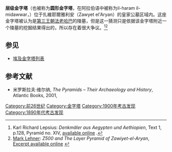 {{Infobox pyramid
|name=层级金字塔
|owner=[[第三王朝|第三王朝]][[法老|法老]][[哈巴_(法老)|哈巴]]
|image=File:Khaba pyramid at Zawyet el'Aryan.jpg
|caption=层级金字塔遺跡
|alt=Ruined pyramid raising a few metres from the desert floor, a heap of sand and mudbricks.
|date= 前2630年
|location = {{埃及}}[[代赫舒爾|代赫舒爾]]
|type=[[阶梯金字塔|阶梯金字塔]]（計劃5層）
|ancient=
|material=天然基岩和泥磚
|height=計劃{{convert|42|-|45|m|ft|abbr=on}}，今日{{convert|17|m|ft|abbr=on}}
|base={{convert|84|m|ft|abbr=on}}
|slope=68°
|coordinates={{coord|29.932820|N|31.161262|E|region:EG_type:landmark_source:dewiki|name=Pyramid of Khaba}}
}}
'''层级金字塔'''（也被称为'''圆形金字塔'''，在阿拉伯语中被称为il-haram il-midawwar，{{lang-ar|الهرم المدور}}）位于扎維耶爾雅利安（Zawyet el'Aryan）的皇家公墓区域内。这座金字塔被认为是[[第三王朝|第三王朝]][[法老|法老]][[哈巴_(法老)|哈巴]]的陵墓，但是这一猜测只是依据该金字塔附近一个陵墓的挖掘结果得出的，所以存在着很大争议。<ref>Karl Richard Lepsius: ''Denkmäler aus Aegypten und Aethiopien'', Text 1, p.128, Pyramid no. XIV, [http://edoc3.bibliothek.uni-halle.de/lepsius/ available online] {{Wayback|url=http://edoc3.bibliothek.uni-halle.de/lepsius/ |date=20201101030959 }}.</ref><ref name="lehneronline">[[Mark_Lehner|Mark Lehner]]: ''Z500 and The Layer Pyramid of Zawiyet-el-Aryan'', [https://www.scribd.com/doc/193880788/Z500-and-The-Layer-Pyramid-of-Zawiyet-el-Aryan-lehner Excerpt available online] {{webarchive|url=https://web.archive.org/web/20141013023648/https://www.scribd.com/doc/193880788/Z500-and-The-Layer-Pyramid-of-Zawiyet-el-Aryan-lehner |date=2014-10-13 }}</ref>

==参见==

*[[埃及金字塔列表|埃及金字塔列表]]

==参考文献==
* 米罗斯拉夫·维尔纳, <cite>The Pyramids – Their Archaeology and History</cite>, Atlantic Books, 2001, {{ISBN|1-84354-171-8}}
{{Commons category|Layer Pyramid}}
{{reflist|33em}}
[[Category:前26世纪|Category:前26世纪]]
[[Category:金字塔|Category:金字塔]]
[[Category:1900年考古发现|Category:1900年考古发现]]
[[Category:1890年代考古发现|Category:1890年代考古发现]]